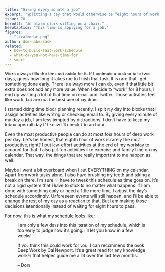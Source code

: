 ```yaml
---
title: "Giving every minute a job"
excerpt: "Splitting a day that would otherwise be “eight hours of work, some of them productive” into dedicated blocks helps maximize the value of these hours."
issue: 70
heroAlt: "An alarm clock sitting on a chair."
heroCaption: "This time is applying for a job."
figures:
  - "./calendar.png"
author: dom-habersack
related:
  - how-to-build-that-work-schedule
  - what-do-you-not-have-time-for
  - smart
---
```


Work always fills the time set aside for it. If I estimate a task to take two days, guess how long it takes me to finish that task. It is rare that I get something done early. There is always more I can do, even if that little bit extra does not add any more value. When I decide to “work” for 8 hours, I end up wasting a lot of that time on email and Twitter. Those activities feel like work, but are not the best use of my time.

I started doing time block planning recently. I split my day into blocks that I assign activities like writing or checking email to. By giving every minute of my day a job, I am less tempted by distractions. I don’t have to keep my inbox open all day if I know I’ll check it in an hour.

Even the most productive people can do at most four hours of deep work per day. Let’s be honest, that eighth hour of work is rarely the most productive, right? I put low-effort activities at the end of my workday to account for that. I also put fun activities like exercise and family time on my calendar. That way, the things that are really important to me happen as well.

Maybe I went a bit overboard when I put EVERYTHING on my calendar. Apart from work tasks alone, I also have brushing my teeth and taking a break on there. I’m sure I’ll have to tweak this schedule as time goes on. It’s not a rigid system that I have to stick to no matter what happens. If I am done with something early or need a little more time, I adjust the day’s schedule accordingly. Unforeseen events will still happen, and I’ll be able to change the rest of my day as a reaction to that. But I am making those decisions intentionally instead of waiting for eight hours to pass.

For now, this is what my schedule looks like:

<Figure
  alt="A weekly calendar, with every minute planned."
  caption="This is what my calendar looks like for now."
  fluid={props.figures['calendar']}
/>

I am only a few days into this iteration of my schedule, which is too early to judge how it’s going. I’ll let you know in a few weeks!

If you think this could work for you, I can recommend the book Deep Work by Cal Newport. It’s a great read for any knowledge worker that helped guide me a lot over the last few months.

– Dom
